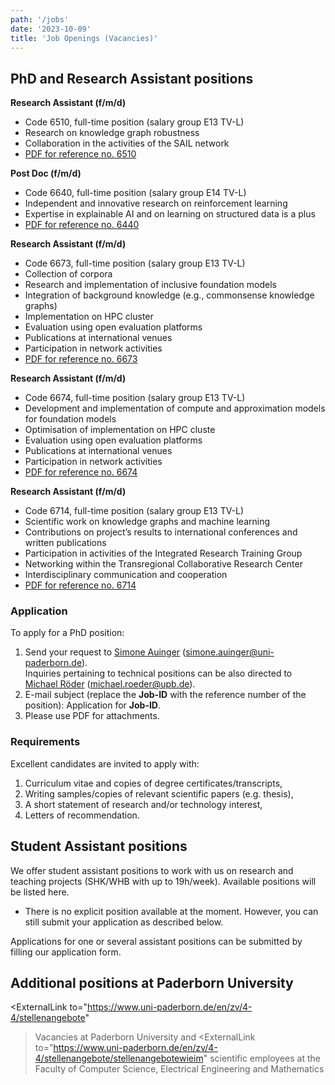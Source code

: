 ```yaml
---
path: '/jobs'
date: '2023-10-09'
title: 'Job Openings (Vacancies)'
---
```


## PhD and Research Assistant positions

**Research Assistant (f/m/d)**
  -  Code 6510, full-time position (salary group E13 TV-L)
  -  Research on knowledge graph robustness
  -  Collaboration in the activities of the SAIL network
  -  [PDF for reference no. 6510](https://www.uni-paderborn.de/fileadmin/zv/4-4/stellenangebote/Kennziffer6510_-_Englisch_-_NEU.pdf)

**Post Doc (f/m/d)**
  -  Code 6640, full-time position (salary group E14 TV-L)
  -  Independent and innovative research on reinforcement learning
  -  Expertise in explainable AI and on learning on structured data is a plus
  -  [PDF for reference no. 6440](https://www.uni-paderborn.de/fileadmin/zv/4-4/stellenangebote/Kennziffer6640_-_Englisch.pdf)

**Research Assistant (f/m/d)**
  -  Code 6673, full-time position (salary group E13 TV-L)
  -  Collection of corpora
  -  Research and implementation of inclusive foundation models
  -  Integration of background knowledge (e.g., commonsense knowledge graphs)
  -  Implementation on HPC cluster
  -  Evaluation using open evaluation platforms
  -  Publications at international venues
  -  Participation in network activities
  -  [PDF for reference no. 6673](https://www.uni-paderborn.de/fileadmin/zv/4-4/stellenangebote/Kennziffer6673_-_Englisch.pdf)

**Research Assistant (f/m/d)**
  -  Code 6674, full-time position (salary group E13 TV-L)
  -  Development and implementation of compute and approximation models for foundation models
  -  Optimisation of implementation on HPC cluste
  -  Evaluation using open evaluation platforms
  -  Publications at international venues
  -  Participation in network activities
  -  [PDF for reference no. 6674](https://www.uni-paderborn.de/fileadmin/zv/4-4/stellenangebote/Kennziffer6674_-_Englisch.pdf)

**Research Assistant (f/m/d)**
  -  Code 6714, full-time position (salary group E13 TV-L)
  -  Scientific work on knowledge graphs and machine learning
  -  Contributions on project’s results to international conferences and written publications
  -  Participation in activities of the Integrated Research Training Group
  -  Networking within the Transregional Collaborative Research Center
  -  Interdisciplinary communication and cooperation
  -  [PDF for reference no. 6714](https://www.uni-paderborn.de/fileadmin/zv/4-4/stellenangebote/Kennziffer6714_-_Englisch.pdf)

### Application

To apply for a PhD position:

1. Send your request to [Simone Auinger](/SimoneAuinger) (<a href="mailto:simone.auinger@uni-paderborn.de">simone.auinger@uni-paderborn.de</a>).  
   Inquiries pertaining to technical positions can be also directed to [Michael Röder](/MichaelRoeder) (<a href="mailto:michael.roeder@upb.de">michael.roeder@upb.de</a>).
2. E-mail subject (replace the __Job-ID__ with the reference number of the position): Application for __Job-ID__.
3. Please use PDF for attachments.


### Requirements

Excellent candidates are invited to apply with:

1. Curriculum vitae and copies of degree certificates/transcripts,
2. Writing samples/copies of relevant scientific papers (e.g. thesis),
3. A short statement of research and/or technology interest,
4. Letters of recommendation.


## Student Assistant positions

We offer student assistant positions to work with us on research and teaching projects (SHK/WHB with up to 19h/week). Available positions will be listed here.

* There is no explicit position available at the moment. However, you can still submit your application as described below.

Applications for one or several assistant positions can be submitted by filling our <ExternalLink to="https://umfragen.uni-paderborn.de/index.php/143257">application form</ExternalLink>.

## Additional positions at Paderborn University

<ExternalLink
     to="https://www.uni-paderborn.de/en/zv/4-4/stellenangebote"
   >Vacancies at Paderborn University</ExternalLink> and <ExternalLink
     to="https://www.uni-paderborn.de/en/zv/4-4/stellenangebote/stellenangebotewieim"
   >scientific employees at the Faculty of Computer Science, Electrical Engineering and Mathematics</ExternalLink>
